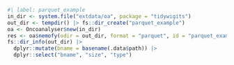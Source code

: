 ```r
#| label: parquet_example
in_dir <- system.file("extdata/oa", package = "tidywigits")
out_dir <- tempdir() |> fs::dir_create("parquet_example")
oa <- Oncoanalyser$new(in_dir)
res <- oa$nemofy(odir = out_dir, format = "parquet", id = "parquet_example")
fs::dir_info(out_dir) |>
  dplyr::mutate(bname = basename(.data$path)) |>
  dplyr::select("bname", "size", "type")
```